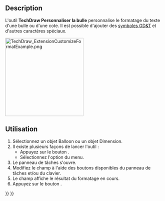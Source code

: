 <languages/>

{{Docnav/fr
|[[TechDraw_ExtensionArcLengthAnnotation/fr|Longueur d'arc d'arêtes]]
|[[TechDraw_ExtensionCircleCenterLines/fr|Axes de centrage]]
|[[TechDraw_Workbench/fr|Atelier TechDraw]]
|IconL=TechDraw_ExtensionArcLengthAnnotation.svg
|IconR=TechDraw_ExtensionCircleCenterLines.svg
|IconC=Workbench_TechDraw.svg
}}

{{GuiCommand/fr
|Name=TechDraw ExtensionCustomizeFormat
|Name/fr=TechDraw Personnaliser la bulle
|MenuLocation=TechDraw → Extensions : attributs/modifications → Personnaliser une bulle
|Workbenches=[[TechDraw_Workbench/fr|TechDraw]]
|Shortcut=
|Version=0.20
|SeeAlso=
}}

==Description==

L'outil '''TechDraw Personnaliser la bulle''' personnalise le formatage du texte d'une bulle ou d'une cote. Il est possible d'ajouter des [[TechDraw_Geometric_dimensioning_and_tolerancing/fr|symboles GD&T]] et d'autres caractères spéciaux.

[[Image:TechDraw_ExtensionCustomizeFormatExample.png|250px]]
{{Caption|Le panneau de tâches Personnaliser le format}}

<span id="Usage"></span>
==Utilisation==

# Sélectionnez un objet Balloon ou un objet Dimension.
# Il existe plusieurs façons de lancer l'outil :
#* Appuyez sur le bouton {{Button|[[Image:TechDraw_ExtensionCustomizeFormat.svg|16px]] [[TechDraw_ExtensionCustomizeFormat/fr|Personnaliser une bulle]]}}.
#* Sélectionnez l'option {{MenuCommand|TechDraw → Extensions : attributs/modifications → [[Image:TechDraw_ExtensionCustomizeFormat.svg|16px]] Personnaliser une bulle}} du menu.
# Le panneau de tâches {{MenuCommand|Personnaliser le format}} s'ouvre.
# Modifiez le champ {{MenuCommand|Format}} à l'aide des boutons disponibles du panneau de tâches et/ou du clavier.
# Le champ {{MenuCommand|Aperçu}} affiche le résultat du formatage en cours.
# Appuyez sur le bouton {{Button|OK}}.


{{Docnav/fr
|[[TechDraw_ExtensionArcLengthAnnotation/fr|Longueur d'arc d'arêtes]]
|[[TechDraw_ExtensionCircleCenterLines/fr|Axes de centrage]]
|[[TechDraw_Workbench/fr|Atelier TechDraw]]
|IconL=TechDraw_ExtensionArcLengthAnnotation.svg
|IconR=TechDraw_ExtensionCircleCenterLines.svg
|IconC=Workbench_TechDraw.svg
}}

{{TechDraw_Tools_navi{{#translation:}}}}
{{Userdocnavi{{#translation:}}}}